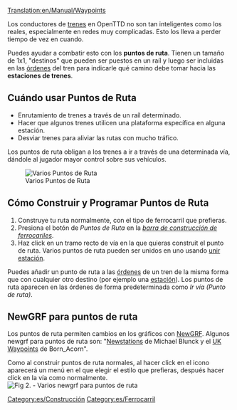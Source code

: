 [[Translation:en/Manual/Waypoints]]

Los conductores de [[es/trenes|trenes]] en OpenTTD no son tan inteligentes como los reales, especialmente en redes muy complicadas.  Esto los lleva a perder tiempo de vez en cuando.  

Puedes ayudar a combatir esto con los '''puntos de ruta'''.  Tienen un tamaño de 1x1, "destinos" que pueden ser puestos en un raíl y luego ser incluidas en las [[es/órdenes|órdenes]] del tren para indicarle qué camino debe tomar hacia las '''estaciones de trenes'''.

==Cuándo usar Puntos de Ruta==

* Enrutamiento de trenes a través de un raíl determinado.
* Hacer que algunos trenes utilicen una plataforma específica en alguna estación.
* Desviar trenes para aliviar las rutas con mucho tráfico.

Los puntos de ruta obligan a los trenes a ir a través de una determinada vía, dándole al jugador mayor control sobre sus vehículos.

[[File:en/Checkpoints.png|center|frame|Varios Puntos de Ruta]]

==Cómo Construir y Programar Puntos de Ruta==

# Construye tu ruta normalmente, con el tipo de ferrocarril que prefieras.
# Presiona el botón de ''Puntos de Ruta'' en la ''[[es/Manual/Construir estaciones de tren#Construir_una_estaci.C3.B3n_de_tren|barra de construcción de ferrocariles]]''.
# Haz click en un tramo recto de vía en la que quieras construit el punto de ruta. Varios puntos de ruta pueden ser unidos en uno usando [[es/Archive/Manual/Settings/Unión de estaciones no adyacentes|unir estación]].

Puedes añadir un punto de ruta a las [[es/órdenes|órdenes]] de un tren de la misma forma que con cualquier otro destino (por ejemplo una [[es/Manual/Estaciones de tren|estación]]). Los puntos de ruta aparecen en las órdenes de forma predeterminada como ''Ir vía (Punto de ruta)''.

== NewGRF para puntos de ruta ==
Los puntos de ruta permiten cambios en los gráficos con [[es/Manual/NewGRF|NewGRF]]. Algunos newgrf para puntos de ruta son: "[http://grfcrawler.tt-forums.net/details.php?do=details&id=13 Newstations] de Michael Blunck y el [http://grfcrawler.tt-forums.net/details.php?do=details&id=104 UK Waypoints] de Born_Acorn".

Como al construir puntos de ruta normales, al hacer click en el icono aparecerá un menú en el que elegir el estilo que prefieras, después hacer click en la vía como normalmente.
[[File:en/Newgrfwayp.png|center|frame|Fig 2. - Varios newgrf para puntos de ruta]]

[[Category:es/Construcción]]
[[Category:es/Ferrocarril]]